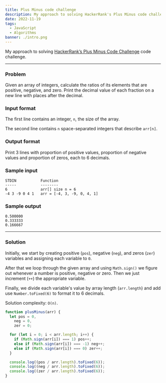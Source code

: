 ```yaml
---
title: Plus Minus code challenge
description: My approach to solving HackerRank's Plus Minus code challenge
date: 2022-11-19
tags:
  - JavaScript
  - Algorithms
banner: ./intro.png
---
```


My approach to solving [HackerRank’s Plus Minus Code Challenge](https://www.hackerrank.com/challenges/plus-minus/problem) code challenge.

---

### Problem

Given an array of integers, calculate the ratios of its elements that are positive, negative, and zero. Print the decimal value of each fraction on a new line with places after the decimal.

### Input format

The first line contains an integer, `n`, the size of the array.

The second line contains `n` space-separated integers that describe `arr[n]`.

### Output format

Print 3 lines with proportion of positive values, proportion of negative values and proportion of zeros, each to 6 decimals.

### Sample input

```
STDIN           Function
-----           --------
6               arr[] size n = 6
-4 3 -9 0 4 1   arr = [-4, 3, -9, 0, 4, 1]
```

### Sample output

```
0.500000
0.333333
0.166667
```

---

### Solution

Initially, we start by creating positive (`pos`), negative (`neg`), and zeros (`zer`) variables and assigning each variable to `0`.

After that we loop through the given array and using `Math.sign()` we figure out whenever a number is positive, negative or zero. Then we just increment (`++`) the appropriate variable.

Finally, we divide each variable's value by array length (`arr.length`) and add use `Number.toFixed(6)` to format it to 6 decimals.

Solution complexity: `O(n)`.

```js
function plusMinus(arr) {
  let pos = 0,
    neg = 0,
    zer = 0;

  for (let i = 0; i < arr.length; i++) {
    if (Math.sign(arr[i]) === 1) pos++;
    else if (Math.sign(arr[i]) === -1) neg++;
    else if (Math.sign(arr[i]) === 0) zer++;
  }

  console.log((pos / arr.length).toFixed(6));
  console.log((neg / arr.length).toFixed(6));
  console.log((zer / arr.length).toFixed(6));
}
```
